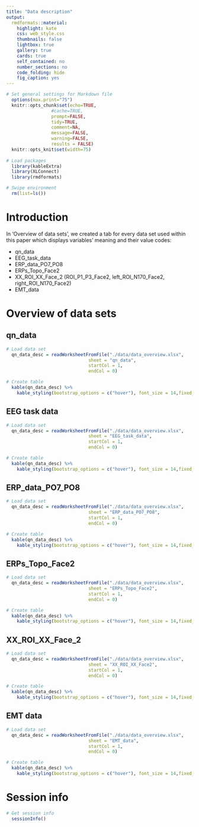 ```yaml
---
title: "Data description"
output: 
  rmdformats::material:
    highlight: kate
    css: web_style.css
    thumbnails: false
    lightbox: true
    gallery: true
    cards: true
    self_contained: no
    number_sections: no
    code_folding: hide
    fig_caption: yes
---
```


<!-- Set up workspace -->

```r

# Set general settings for Markdown file 
  options(max.print="75")
  knitr::opts_chunk$set(echo=TRUE,
  	             #cache=TRUE,
                 prompt=FALSE,
                 tidy=TRUE,
                 comment=NA,
                 message=FALSE,
                 warning=FALSE,
                 results = FALSE)
  knitr::opts_knit$set(width=75)
  
# Load packages
  library(kableExtra)
  library(XLConnect)
  library(rmdformats)

# Swipe environment
  rm(list=ls())

```

# Introduction 

In 'Overview of data sets', we created a tab for every data set used within this paper which displays variables' meaning and their value codes:

  + qn_data
  + EEG_task_data
  + ERP_data_PO7_PO8
  + ERPs_Topo_Face2
  + XX_ROI_XX_Face_2 (ROI_P1_P3_Face2, left_ROI_N170_Face2, right_ROI_N170_Face2)
  + EMT_data
  
# Overview of data sets {.tabset .tabset-pills}

## qn_data

<!-- Display qn_data descriptions -->  
  
```r

# Load data set
  qn_data_desc = readWorksheetFromFile("./data/data_overview.xlsx", 
                               sheet = "qn_data", 
                               startCol = 1,
                               endCol = 0)

# Create table
  kable(qn_data_desc) %>% 
    kable_styling(bootstrap_options = c("hover"), font_size = 14,fixed_thead = T)

```
  
  
## EEG task data

<!-- Display EEG task descriptions -->  

```r

# Load data set
  qn_data_desc = readWorksheetFromFile("./data/data_overview.xlsx",
                               sheet = "EEG_task_data",
                               startCol = 1,
                               endCol = 0)

# Create table
  kable(qn_data_desc) %>%
    kable_styling(bootstrap_options = c("hover"), font_size = 14,fixed_thead = T)

```


## ERP_data_PO7_PO8

<!-- Display ERP data descriptions -->  


```r

# Load data set
  qn_data_desc = readWorksheetFromFile("./data/data_overview.xlsx",
                               sheet = "ERP_data_PO7_PO8",
                               startCol = 1,
                               endCol = 0)

# Create table
  kable(qn_data_desc) %>%
    kable_styling(bootstrap_options = c("hover"), font_size = 14,fixed_thead = T)

```



## ERPs_Topo_Face2

<!-- Display ERP data descriptions -->  


```r

# Load data set
  qn_data_desc = readWorksheetFromFile("./data/data_overview.xlsx",
                               sheet = "ERPs_Topo_Face2",
                               startCol = 1,
                               endCol = 0)

# Create table
  kable(qn_data_desc) %>%
    kable_styling(bootstrap_options = c("hover"), font_size = 14,fixed_thead = T)

```



## XX_ROI_XX_Face_2

<!-- Display ERP data descriptions -->  


```r

# Load data set
  qn_data_desc = readWorksheetFromFile("./data/data_overview.xlsx",
                               sheet = "XX_ROI_XX_Face2",
                               startCol = 1,
                               endCol = 0)

# Create table
  kable(qn_data_desc) %>%
    kable_styling(bootstrap_options = c("hover"), font_size = 14,fixed_thead = T)

```


## EMT data

<!-- Display EMT task data descriptions -->  

```r

# Load data set
  qn_data_desc = readWorksheetFromFile("./data/data_overview.xlsx",
                               sheet = "EMT_data",
                               startCol = 1,
                               endCol = 0)

# Create table
  kable(qn_data_desc) %>%
    kable_styling(bootstrap_options = c("hover"), font_size = 14,fixed_thead = T)

```


# Session info

<!-- Provide session info  -->

```r

# Get session info 
  sessionInfo()

```

